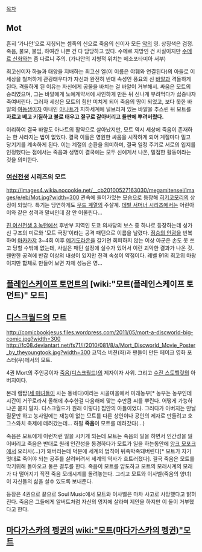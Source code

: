 [[목차]]
== Mot ==
흔히 ‘가나안’으로 지칭되는 셈족의 신으로 죽음의 신이자 모든 [[악]]의 영. 상징색은 검정. 죽음, 불모, 불임, 하여간 나쁜 건 다 담당하고 있다. 수메르 지방인 건 사실이지만 [[수메르 신화]]와는 좀 다르니 주의. (가나안의 지형적 위치는 메소포타미아 서부)

최고신이자 하늘과 태양을 지배하는 최고신 엘(이 이름은 야훼와 연결된다)의 아들로 이 세상을 철저하게 관광태우다가 자신과 완전히 반대 속성인 풍요의 신 [[바알]]과 격돌하게 된다. 격돌하게 된 이유는 자신에게 공물을 바치는 걸 바알이 거부해서. 싸움은 모트의 승리였으며, 그는 바알에게 노예계약서에 사인하게 만든 뒤 신나게 부려먹다가 싫증나자 죽여버린다. 그러자 세상은 모트의 힘만 미치게 되어 죽음의 땅이 되었고, 보다 못한 바알의 [[여동생]]이자 아내인 [[아나트]]가 지하세계에 널브러져 있는 바알을 추스린 뒤 모트를 '''자르고 베고 키질하고 불로 태우고 절구로 갈아버리고 들판에 뿌려버렸다.'''

이리하여 결국 바알도 아나트의 활약으로 살아났지만, 모트 역시 세상에 죽음이 존재하는 한 사라지는 법이 없었다. 결국 이들은 영원한 싸움을 시작하게 되어 계절마다 밀고 당기기를 계속하게 된다. 이는 계절의 순환을 의미하며, 결국 일정 주기로 서로의 입지를 인정했다는 점에서는 죽음과 생명이 결국에는 모두 신에게서 나온, 밀접한 활동이라는 것을 의미한다.

=== [[여신전생]] 시리즈의 모트 ===
http://images4.wikia.nocookie.net/__cb20100527163030/megamitensei/images/e/eb/Mot.jpg?width=300
관속에 들어가있는 모습으로 등장해 [[히키코모리]]의 상징이 되었다. 특기는 당연하게도 [[무드 계열]]의 주살계. [[데빌 서머너 시리즈]]에서는 어린아이와 같은 성격과 말씨인데 참 안 어울린다...

[[진 여신전생 3 녹턴]]에선 후반부 지역인 도쿄 의사당의 보스 중 하나로 등장하는데 성가신 구조의 미로와 '모트 극장'이라는 공격 패턴으로 이름을 날렸다. [[짐승의 안광]]을 반복하며 [[마카카쟈]] 3~4회 이후 [[메기도라온]]을 갈기면 회피하지 않는 이상 아군은 손도 못 쓰고 당할 수밖에 없는데, 사실은 패턴 설정에 실수가 있어서 이런 괴악한 결과가 나온 것. 웬만한 공격에 반감 이상의 내성이 있지만 전격 속성이 약점이다. 레벨 91의 최고위 마왕이지만 합체로 만들어 보면 자체 성능은 영...

== [[플레인스케이프 토먼트]]의 [wiki:"모트(플레인스케이프 토먼트)" 모트] ==

== [[디스크월드]]의 모트 ==
http://comicbookjesus.files.wordpress.com/2011/05/mort-a-discworld-big-comic.jpg?width=300 http://fc08.deviantart.net/fs71/i/2010/081/8/a/Mort_Discworld_Movie_Poster_by_theyoungtook.jpg?width=300
코믹스 버젼(좌)과 팬들이 만든 페이크 영화 포스터(우)에서의 모트.

4권 Mort의 주인공이자 [[죽음(디스크월드)]]의 제자이자 사위.  그리고 [[수잔 스토헬릿]]의 아버지이다.

본래 램탑([[세 마녀들]]이 사는 동네다)이라는 시골마을에서 미래농부[* 농부는 농부인데 시간이 거꾸로라서 올해에 추수한걸 다음해에 맞는 수만큼 씨를 뿌린다.  어떻게 가능하냐곤 묻지 말자.  디스크월드가 원래 이렇다] 집안의 아들이었다.  그러다가 아버지는 만날 질문만 하고 농사일에는 재능이 없는 모트를 다른 상인이나 공인의 제자로 만들려고 호그스와치 축제에 데려갔는데... 하필 '''죽음'''이 모트를 데려갔다(...)

죽음은 모트에게 이런저런 일을 시키게 되는데 모트는 죽음의 일을 하면서 인간성을 잃어버리고 죽음은 반대로 원래 인간성을 동경하다가 모트가 일을 하는동안에 [[앙크 모포크]]에서 요리사(...)가 돼버리는데 덕분에 세계의 법칙이 뒤죽박죽돼버린다[* 모트가 자기 멋대로 죽어야 되는 공주를 살려버려서 세계의 역사가 흐트러졌다].  결국 죽음은 모트를 막기위해 돌아오고 둘은 결투를 한다.  죽음이 모트를 압도하고 모트의 모래시계의 모래가 다 떨어지기 직전 죽음 모래시계를 돌려놓는다.  그리고 모트와 이사벨(죽음의 양녀)이 자신들의 삶을 살수 있도록 보내준다.

등장은 4권으로 끝으로 Soul Music에서 모트와 이사벨은 마차 사고로 사망했다고 밝혀진다.  죽음은 그들에게 알버트처럼 자신의 영지에 살라며 제안을 하지만 이 둘이 거부했다고 한다.

== [[마다가스카의 펭귄]]의 [[wiki:"모트(마다가스카의 펭귄)"모트]] ==
